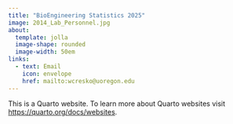 ```yaml
---
title: "BioEngineering Statistics 2025"
image: 2014_Lab_Personnel.jpg
about:
  template: jolla
  image-shape: rounded
  image-width: 50em
links: 
  - text: Email
    icon: envelope
    href: mailto:wcresko@uoregon.edu
---
```


This is a Quarto website. To learn more about Quarto websites visit <https://quarto.org/docs/websites>.
